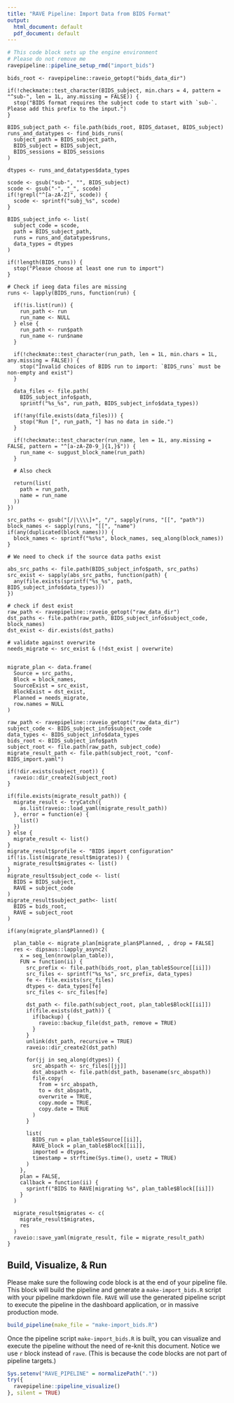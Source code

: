 ```yaml
---
title: "RAVE Pipeline: Import Data from BIDS Format"
output:
  html_document: default
  pdf_document: default
---
```


```r
# This code block sets up the engine environment
# Please do not remove me
ravepipeline::pipeline_setup_rmd("import_bids")
```

```rave
bids_root <- ravepipeline::raveio_getopt("bids_data_dir")

if(!checkmate::test_character(BIDS_subject, min.chars = 4, pattern = "^sub-", len = 1L, any.missing = FALSE)) {
  stop("BIDS format requires the subject code to start with `sub-`. Please add this prefix to the input.")
}

BIDS_subject_path <- file.path(bids_root, BIDS_dataset, BIDS_subject)
runs_and_datatypes <- find_bids_runs(
  subject_path = BIDS_subject_path,
  BIDS_subject = BIDS_subject,
  BIDS_sessions = BIDS_sessions
)

dtypes <- runs_and_datatypes$data_types

scode <- gsub("sub-", "", BIDS_subject)
scode <- gsub("-", "_", scode)
if(!grepl("^[a-zA-Z]", scode)) {
  scode <- sprintf("subj_%s", scode)
}

BIDS_subject_info <- list(
  subject_code = scode,
  path = BIDS_subject_path,
  runs = runs_and_datatypes$runs,
  data_types = dtypes
)
```


```rave

if(!length(BIDS_runs)) {
  stop("Please choose at least one run to import")
}

# Check if ieeg data files are missing
runs <- lapply(BIDS_runs, function(run) {
  
  if(!is.list(run)) {
    run_path <- run
    run_name <- NULL
  } else {
    run_path <- run$path
    run_name <- run$name
  }
  
  if(!checkmate::test_character(run_path, len = 1L, min.chars = 1L, any.missing = FALSE)) {
    stop("Invalid choices of BIDS run to import: `BIDS_runs` must be non-empty and exist")
  }
  
  data_files <- file.path(
    BIDS_subject_info$path,
    sprintf("%s_%s", run_path, BIDS_subject_info$data_types))
  
  if(!any(file.exists(data_files))) {
    stop("Run [", run_path, "] has no data in side.")
  }
  
  if(!checkmate::test_character(run_name, len = 1L, any.missing = FALSE, pattern = "^[a-zA-Z0-9_]{1,}$")) {
    run_name <- suggust_block_name(run_path)
  }
  
  # Also check 
  
  return(list(
    path = run_path,
    name = run_name
  ))
})

src_paths <- gsub("[/|\\\\]+", "/", sapply(runs, "[[", "path"))
block_names <- sapply(runs, "[[", "name")
if(any(duplicated(block_names))) {
  block_names <- sprintf("%s%s", block_names, seq_along(block_names))
}

# We need to check if the source data paths exist

abs_src_paths <- file.path(BIDS_subject_info$path, src_paths)
src_exist <- sapply(abs_src_paths, function(path) {
  any(file.exists(sprintf("%s_%s", path, BIDS_subject_info$data_types)))
})

# check if dest exist
raw_path <- ravepipeline::raveio_getopt("raw_data_dir")
dst_paths <- file.path(raw_path, BIDS_subject_info$subject_code, block_names)
dst_exist <- dir.exists(dst_paths)

# validate against overwrite
needs_migrate <- src_exist & (!dst_exist | overwrite)


migrate_plan <- data.frame(
  Source = src_paths,
  Block = block_names,
  SourceExist = src_exist,
  BlockExist = dst_exist,
  Planned = needs_migrate,
  row.names = NULL
)
```


```rave
raw_path <- ravepipeline::raveio_getopt("raw_data_dir")
subject_code <- BIDS_subject_info$subject_code
data_types <- BIDS_subject_info$data_types
bids_root <- BIDS_subject_info$path
subject_root <- file.path(raw_path, subject_code)
migrate_result_path <- file.path(subject_root, "conf-BIDS_import.yaml")

if(!dir.exists(subject_root)) {
  raveio::dir_create2(subject_root)
}

if(file.exists(migrate_result_path)) {
  migrate_result <- tryCatch({
    as.list(raveio::load_yaml(migrate_result_path))
  }, error = function(e) {
    list()
  })
} else {
  migrate_result <- list()
}
migrate_result$profile <- "BIDS import configuration"
if(!is.list(migrate_result$migrates)) {
  migrate_result$migrates <- list()
}
migrate_result$subject_code <- list(
  BIDS = BIDS_subject,
  RAVE = subject_code
)
migrate_result$subject_path<- list(
  BIDS = bids_root,
  RAVE = subject_root
)

if(any(migrate_plan$Planned)) {
  
  plan_table <- migrate_plan[migrate_plan$Planned, , drop = FALSE]
  res <- dipsaus::lapply_async2(
    x = seq_len(nrow(plan_table)), 
    FUN = function(ii) {
      src_prefix <- file.path(bids_root, plan_table$Source[[ii]])
      src_files <- sprintf("%s_%s", src_prefix, data_types)
      fe <- file.exists(src_files)
      dtypes <- data_types[fe]
      src_files <- src_files[fe]
      
      dst_path <- file.path(subject_root, plan_table$Block[[ii]])
      if(file.exists(dst_path)) {
        if(backup) {
          raveio::backup_file(dst_path, remove = TRUE)
        }
      }
      unlink(dst_path, recursive = TRUE)
      raveio::dir_create2(dst_path)
      
      for(jj in seq_along(dtypes)) {
        src_abspath <- src_files[[jj]]
        dst_abspath <- file.path(dst_path, basename(src_abspath))
        file.copy(
          from = src_abspath,
          to = dst_abspath,
          overwrite = TRUE,
          copy.mode = TRUE,
          copy.date = TRUE
        )
      }
      
      list(
        BIDS_run = plan_table$Source[[ii]],
        RAVE_block = plan_table$Block[[ii]],
        imported = dtypes,
        timestamp = strftime(Sys.time(), usetz = TRUE)
      )
    },
    plan = FALSE,
    callback = function(ii) {
      sprintf("BIDS to RAVE|migrating %s", plan_table$Block[[ii]])
    }
  )
  
  migrate_result$migrates <- c(
    migrate_result$migrates,
    res
  )
  raveio::save_yaml(migrate_result, file = migrate_result_path)
}
```


## Build, Visualize, & Run

Please make sure the following code block is at the end of your pipeline file. This block will build the pipeline and generate a `make-import_bids.R` script with your pipeline markdown file. `RAVE` will use the generated pipeline script to execute the pipeline in the dashboard application, or in massive production mode.

```r
build_pipeline(make_file = "make-import_bids.R")
```


Once the pipeline script `make-import_bids.R` is built, you can visualize and execute the pipeline without the need of re-knit this document. Notice we use `r` block instead of `rave`. (This is because the code blocks are not part of pipeline targets.)

```r
Sys.setenv("RAVE_PIPELINE" = normalizePath("."))
try({
  ravepipeline::pipeline_visualize()
}, silent = TRUE)
```







